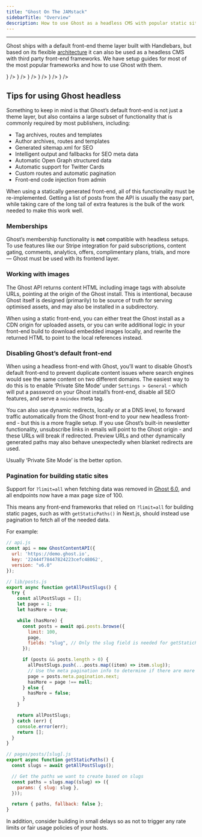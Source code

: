 ```yaml
---
title: "Ghost On The JAMstack"
sidebarTitle: "Overview"
description: How to use Ghost as a headless CMS with popular static site generators
---
```


***

Ghost ships with a default front-end theme layer built with Handlebars, but based on its flexible [architecture](/architecture/) it can also be used as a headless CMS with third party front-end frameworks. We have setup guides for most of the most popular frameworks and how to use Ghost with them.

<CardGroup cols={3}>
  <Card
    title="Next.js"
    href="/jamstack/next/"
    icon={<NextLogo />}
  />
  <Card
    title="Gatsby"
    href="/jamstack/gatsby/"
    icon={<GatsbyLogo />}
  />
  <Card
    title="Hexo"
    href="/jamstack/hexo/"
    icon={<HexoLogo />}
  />
  <Card
    title="Nuxt"
    href="/jamstack/nuxt/"
    icon={<NuxtLogo />}
  />
  <Card
    title="VuePress"
    href="/jamstack/vuepress/"
    icon="https://mintlify.s3.us-west-1.amazonaws.com/ghost/images/vuepress-logo.png"
  />
  <Card
    title="Gridsome"
    href="/jamstack/gridsome/"
    icon={<GridsomeLogo />}
  />
  <Card
    title="Eleventy"
    href="/jamstack/eleventy/"
    icon={<EleventyLogo />}
  />
  <Card
    title="Custom Frontend"
    href="/jamstack/custom/"
    icon="sparkles"
  />
</CardGroup>

## Tips for using Ghost headless

Something to keep in mind is that Ghost’s default front-end is not just a theme layer, but also contains a large subset of functionality that is commonly required by most publishers, including:

* Tag archives, routes and templates
* Author archives, routes and templates
* Generated sitemap.xml for SEO
* Intelligent output and fallbacks for SEO meta data
* Automatic Open Graph structured data
* Automatic support for Twitter Cards
* Custom routes and automatic pagination
* Front-end code injection from admin

When using a statically generated front-end, all of this functionality must be re-implemented. Getting a list of posts from the API is usually the easy part, while taking care of the long tail of extra features is the bulk of the work needed to make this work well.

### Memberships

Ghost’s membership functionality is **not** compatible with headless setups. To use features like our Stripe integration for paid subscriptions, content gating, comments, analytics, offers, complimentary plans, trials, and more — Ghost must be used with its frontend layer.

### Working with images

The Ghost API returns content HTML including image tags with absolute URLs, pointing at the origin of the Ghost install. This is intentional, because Ghost itself is designed (primarily) to be source of truth for serving optimised assets, and may also be installed in a subdirectory.

When using a static front-end, you can either treat the Ghost install as a CDN origin for uploaded assets, or you can write additional logic in your front-end build to download embedded images locally, and rewrite the returned HTML to point to the local references instead.

### Disabling Ghost’s default front-end

When using a headless front-end with Ghost, you’ll want to disable Ghost’s default front-end to prevent duplicate content issues where search engines would see the same content on two different domains. The easiest way to do this is to enable ‘Private Site Mode’ under `Settings > General` - which will put a password on your Ghost install’s front-end, disable all SEO features, and serve a `noindex` meta tag.

You can also use dynamic redirects, locally or at a DNS level, to forward traffic automatically from the Ghost front-end to your new headless front-end - but this is a more fragile setup. If you use Ghost’s built-in newsletter functionality, unsubscribe links in emails will point to the Ghost origin - and these URLs will break if redirected. Preview URLs and other dynamically generated paths may also behave unexpectedly when blanket redirects are used.

Usually ‘Private Site Mode’ is the better option.

### Pagination for building static sites

Support for `?limit=all` when fetching data was removed in [Ghost 6.0](/changes#ghost-6-0), and all endpoints now have a max page size of 100. 

This means any front-end frameworks that relied on `?limit=all` for building static pages, such as with `getStaticPaths()` in Next.js, should instead use pagination to fetch all of the needed data.

For example:
```js
// api.js
const api = new GhostContentAPI({
  url: 'https://demo.ghost.io',
  key: '22444f78447824223cefc48062',
  version: "v6.0"
});

// lib/posts.js
export async function getAllPostSlugs() {
  try {
    const allPostSlugs = [];
    let page = 1;
    let hasMore = true;

    while (hasMore) {
      const posts = await api.posts.browse({
        limit: 100,
        page,
        fields: "slug", // Only the slug field is needed for getStaticPaths()
      });

      if (posts && posts.length > 0) {
        allPostSlugs.push(...posts.map((item) => item.slug));
        // Use the meta pagination info to determine if there are more pages
        page = posts.meta.pagination.next;
        hasMore = page !== null;
      } else {
        hasMore = false;
      }
    }

    return allPostSlugs;
  } catch (err) {
    console.error(err);
    return [];
  }
}

// pages/posts/[slug].js
export async function getStaticPaths() {
  const slugs = await getAllPostSlugs();

  // Get the paths we want to create based on slugs
  const paths = slugs.map((slug) => ({
    params: { slug: slug },
  }));

  return { paths, fallback: false };
}
```

In addition, consider building in small delays so as not to trigger any rate limits or fair usage policies of your hosts.